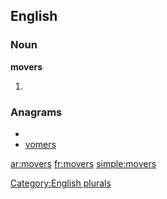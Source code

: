 ==English==

===Noun===
'''movers'''

# {{plural of|[[mover]]}}

===Anagrams===
* {{alphagram|emorsv}}
* [[vomers#English|vomers]]

[[Category:English plurals]]

[[ar:movers]]
[[fr:movers]]
[[simple:movers]]